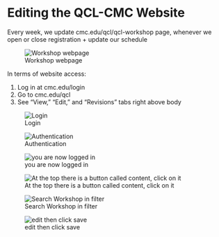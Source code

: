 # Editing the QCL-CMC Website

Every week, we update cmc.edu/qcl/qcl-workshop page, whenever we open or close registration + update our schedule

![Workshop webpage](https://raw.githubusercontent.com/CMC-QCL/fellow-handbook/main/Images/Section11_1.JPG)   

In terms of website access:

  1. Log in at cmc.edu/login
  2. Go to cmc.edu/qcl
  3. See “View,” “Edit,” and “Revisions” tabs right above body


![Login](https://raw.githubusercontent.com/CMC-QCL/fellow-handbook/main/Images/Section11_2.JPG)

![Authentication](https://raw.githubusercontent.com/CMC-QCL/fellow-handbook/main/Images/Section11_3.JPG)

![you are now logged in](https://raw.githubusercontent.com/CMC-QCL/fellow-handbook/main/Images/Section11_4.JPG)

![At the top there is a button called content, click on it](https://raw.githubusercontent.com/CMC-QCL/fellow-handbook/main/Images/Section11_5.JPG)

![Search Workshop in filter](https://raw.githubusercontent.com/CMC-QCL/fellow-handbook/main/Images/Section11_6.JPG)

![edit then click save](https://raw.githubusercontent.com/CMC-QCL/fellow-handbook/main/Images/Section11_7.JPG)
